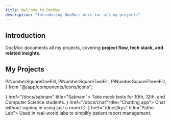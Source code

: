```yaml
---
title: Welcome to DocMoc
description: "Introducing DocMoc: docs for all my projects"
---
```


## Introduction

DocMoc documents all my projects, covering **project flow, tech stack, and related insights**.

## My Projects

  PiNumberSquareOneFill,
  PiNumberSquareTwoFill,
  PiNumberSquareThreeFill,
} from "@/app/components/icons/icons";

<Cards>
  <Card icon={<PiNumberSquareOneFill />} href="/docs/sabnam" title="Sabnam">
    Take mock tests for 10th, 12th, and Computer Science students.
  </Card>
  <Card icon={<PiNumberSquareTwoFill />} href="/docs/chat" title="Chatting app">
    Chat without signing in using just a room ID.
  </Card>
  <Card icon={<PiNumberSquareThreeFill />} href="/docs/kys" title="Patho Lab">
    Used in real-world labs to simplify patient report management.
  </Card>
</Cards>
